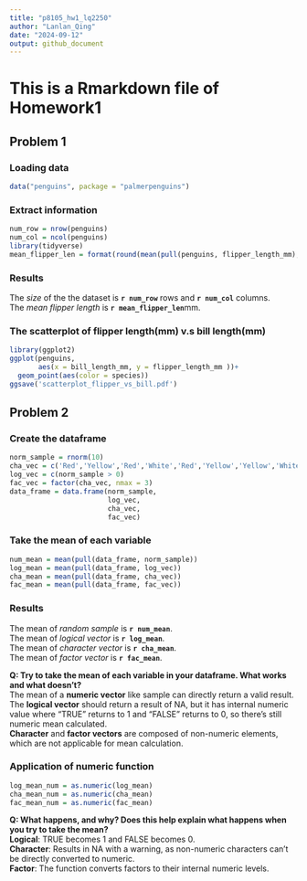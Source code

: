 ```yaml
---
title: "p8105_hw1_lq2250"
author: "Lanlan_Qing"
date: "2024-09-12"
output: github_document
---
```

# This is a Rmarkdown file of Homework1

## Problem 1
### Loading data
```r
data("penguins", package = "palmerpenguins")
```
### Extract information
```r
num_row = nrow(penguins)
num_col = ncol(penguins)
library(tidyverse)
mean_flipper_len = format(round(mean(pull(penguins, flipper_length_mm), na.rm = TRUE),2))
```
### Results
The *size* of the the dataset is 
**`r num_row`** rows and **`r num_col`** columns.<br>
The *mean flipper length* is 
**`r mean_flipper_len`**mm.

### The scatterplot of flipper length(mm) v.s bill length(mm)
```r
library(ggplot2)
ggplot(penguins, 
       aes(x = bill_length_mm, y = flipper_length_mm ))+
  geom_point(aes(color = species))
ggsave('scatterplot_flipper_vs_bill.pdf')
```
## Problem 2

### Create the dataframe
```r
norm_sample = rnorm(10)
cha_vec = c('Red','Yellow','Red','White','Red','Yellow','Yellow','White','White','White')
log_vec = c(norm_sample > 0)
fac_vec = factor(cha_vec, nmax = 3)
data_frame = data.frame(norm_sample,
                        log_vec,
                        cha_vec,
                        fac_vec)
```
### Take the mean of each variable
```r
num_mean = mean(pull(data_frame, norm_sample))
log_mean = mean(pull(data_frame, log_vec))
cha_mean = mean(pull(data_frame, cha_vec))
fac_mean = mean(pull(data_frame, fac_vec))
```

### Results
The mean of *random sample* is
**`r num_mean`**.<br>
The mean of *logical vector* is
**`r log_mean`**.<br>
The mean of *character vector* is
**`r cha_mean`**.<br>
The mean of *factor vector* is
**`r fac_mean`**.<br>

**Q: Try to take the mean of each variable in your dataframe. What works and what doesn’t?** <br>
The mean of a **numeric vector** like sample can directly return a valid result. <br>
The **logical vector** should return a result of NA, but it has internal numeric value where "TRUE" returns to 1 and "FALSE" returns to 0, so there's still numeric mean calculated.<br>
**Character** and **factor vectors** are composed of non-numeric elements, which are not applicable for mean calculation.

### Application of numeric function
```r
log_mean_num = as.numeric(log_mean)
cha_mean_num = as.numeric(cha_mean)
fac_mean_num = as.numeric(fac_mean)
```
**Q: What happens, and why? Does this help explain what happens when you try to take the mean?** <br>
**Logical**: TRUE becomes 1 and FALSE becomes 0.<br>
**Character**: Results in NA with a warning, as non-numeric characters can't be directly converted to numeric. <br>
**Factor**: The function converts factors to their internal numeric levels.